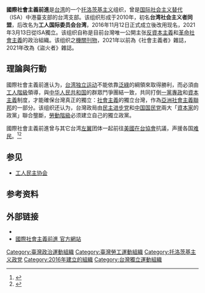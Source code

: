 {{Refimprove|time=2021-12-17T03:48:10+00:00}}
{{Infobox political party
 |name          = 國際社會主義前進
| lang1=英语
 | name_lang1   =International Socialist Forward
 |party_articletitle = 
 |logo          = [[File:International_Socialist_Forward_logo_20161122.png|200px]]
 |colorcode     = #FB0100
 |chairman      = 
 |leader1_title = 
 |leader1_name  =  
 |leader2_title = 
 |leader2_name  =  
 |leader3_title = 
 |leader3_name  = 
 |leader4_title = 
 |leader4_name  = 
 |foundation    =  2010年（形成）<br>2016年11月12日（正式成立）<br>2021年3月13日（從ISA獨立）
 |headquarters  =[[台北|台北]] 
 |student_wing  = 
 |youth_wing    = 
 |membership    = 
 |position      =  [[左翼|左翼]]
 |意识形态=[[社會主義|社會主義]]<br>[[马克思主义|马克思主义]]<br>[[托洛茨基主义|托洛茨基主义]]<br>[[台湾独立|台湾独立]]
 |international = [[工人国际委员会|工人国际委员会]]（2010年－2019年）<br>[[国际社会主义替代|国际社会主义替代]]（2019年－2021年）
 |colors        = [[红色|红色]]
 |country=台湾
 |website=https://www.socialism.org.tw/
}}
'''國際社會主義前進'''是[[台湾|台湾]]的一个[[托洛茨基主义|托洛茨基主义]]组织，曾是[[国际社会主义替代|国际社会主义替代]]（ISA）中港臺支部的台湾支部。该组织形成于2010年，初名'''台湾社会主义者同盟'''，后改名为'''工人国际委员会台湾'''，2016年11月12日正式成立後改用现名，2021年3月13日從ISA獨立。该组织自称是目前台灣唯一公開主张[[反資本主義|反資本主義]]和[[革命社會主義|革命社會主義]]的政治組織。该组织之[[機關刊物|機關刊物]]，2021年以前為《社會主義者》雜誌，2021年改為《盜火者》雜誌。

==理論與行動==
國際社會主義前進认为，[[台湾独立运动|台湾独立运动]]不能依靠[[泛綠|泛綠]]的綱領來取得勝利，而必須由[[工人階級|工人階級]]領導，與[[中华人民共和国|中华人民共和国]]的群眾鬥爭團結一致，共同打倒[[一黨專政|一黨專政]]和[[資本主義|資本主義]]制度，才能確保台灣真正的獨立：[[社會主義|社會主義]]的獨立台灣，作為[[亞洲|亞洲]][[社會主義|社會主義]][[聯邦|聯邦]]的一部分。该组织还认为，台灣政局由[[民主进步党|民主进步党]]和[[中国国民党|中国国民党]]兩大「[[資本家|資本家]]的政黨」聯合壟斷，[[勞動階級|勞動階級]]必须建立自己的獨立政黨。

國際社會主義前進曾与其它台湾[[左翼|左翼]]团体一起前往[[美國在台協會|美國在台協會]]抗議，声援各国[[难民|难民]]。<ref>{{cite web|url=http://news.ltn.com.tw/news/politics/breakingnews/1442934|title=聲援難民 台團前往美國在台協會抗議 - 政治 - 自由時報電子報|publisher=|accessdate=2016-06-20|archive-date=2019-05-17|archive-url=https://web.archive.org/web/20190517193342/https://news.ltn.com.tw/news/politics/breakingnews/1442934|dead-url=no}}</ref><ref>{{cite news|title=聲援難民 民團赴美國在台協會陳情|url=http://web.pts.org.tw/hakka/news/detail.php?id=127380|publisher=[[客家電視台|客家電視台]]|date=2015-09-12|author=|accessdate=2016-12-08|archive-date=2019-05-15|archive-url=https://web.archive.org/web/20190515014612/http://web.pts.org.tw/hakka/news/detail.php?id=127380|dead-url=no}}</ref>

==参见==
*[[工人民主协会|工人民主协会]]

==参考资料==
{{reflist}}

==外部链接==
*{{Facebook page|ISF.STW|國際社會主義前進International Socialist Forward}}
*[https://socialism.org.tw/ 國際社會主義前進 官方網站] {{Wayback|url=https://socialism.org.tw/ |date=20220507181555 }}
{{臺灣社會運動|勞工運動}}

[[Category:臺灣政治運動組織|Category:臺灣政治運動組織]]
[[Category:臺灣勞工運動組織|Category:臺灣勞工運動組織]]
[[Category:托洛茨基主义政党|Category:托洛茨基主义政党]]
[[Category:2016年建立的組織|Category:2016年建立的組織]]
[[Category:台灣獨立運動組織|Category:台灣獨立運動組織]]